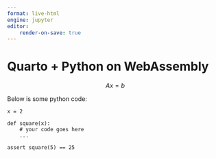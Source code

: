 ```yaml
---
format: live-html
engine: jupyter
editor:
    render-on-save: true
---
```

# Quarto + Python on WebAssembly
$$ A x = b$$

Below is some python code:
```pyodide
x = 2

def square(x):
    # your code goes here
    ...
```

```pyodide
assert square(5) == 25 
```